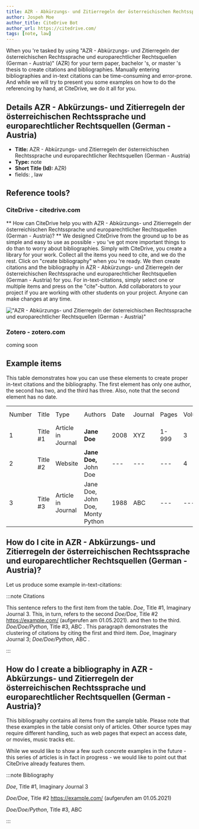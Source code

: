 ```yaml
---
title: AZR - Abkürzungs- und Zitierregeln der österreichischen Rechtssprache und europarechtlicher Rechtsquellen (German - Austria)
author: Jospeh Moe
author_title: CiteDrive Bot
author_url: https://citedrive.com/
tags: [note, law]
---
```


When you 're tasked by using "AZR - Abkürzungs- und Zitierregeln der österreichischen Rechtssprache und europarechtlicher Rechtsquellen (German - Austria)" (AZR) for your term paper, bachelor 's, or master 's thesis to create citations and bibliographies.
Manually entering bibliographies and in-text citations can be time-consuming and error-prone. And while we will try to present you some examples on how to do the referencing by hand, at CiteDrive, we do it all for you.

## Details  AZR - Abkürzungs- und Zitierregeln der österreichischen Rechtssprache und europarechtlicher Rechtsquellen (German - Austria)
* **Title:** AZR - Abkürzungs- und Zitierregeln der österreichischen Rechtssprache und europarechtlicher Rechtsquellen (German - Austria)
* **Type:** note
* **Short Title (Id):** AZR)
* fields: , law

## Reference tools?
### CiteDrive - citedrive.com
** How can CiteDrive help you with AZR - Abkürzungs- und Zitierregeln der österreichischen Rechtssprache und europarechtlicher Rechtsquellen (German - Austria)? **
We designed CiteDrive from the ground up to be as simple and easy to use as possible - you 've got more important things to do than to worry about bibliographies. Simply with CiteDrive, you create a library for your work. Collect all the items you need to cite, and we do the rest. Click on "create bibliography" when you 're ready. We then create citations and the bibliography in AZR - Abkürzungs- und Zitierregeln der österreichischen Rechtssprache und europarechtlicher Rechtsquellen (German - Austria) for you. For in-text-citations, simply select one or multiple items and press on the "cite"-button. Add collaborators to your project if you are working with other students on your project. Anyone can make changes at any time.


!["AZR - Abkürzungs- und Zitierregeln der österreichischen Rechtssprache und europarechtlicher Rechtsquellen (German - Austria)"](images/azr--abkurzungs-und-zitierregeln-der-osterreichischen-rechtssprache-und-europarechtlicher-rechtsquellen-german--austria.svg "Choose AZR - Abkürzungs- und Zitierregeln der österreichischen Rechtssprache und europarechtlicher Rechtsquellen (German - Austria) in the CiteDrive App")

### Zotero - zotero.com

coming soon

## Example items

This table demonstrates how you can use these elements to create proper in-text citations and the bibliography. The first element has only one author, the second has two, and the third has three. Also, note that the second element has no date.


<table>
  <tr>
   <td>Number
   </td>
   <td>Title
   </td>
   <td>Type
   </td>
   <td>Authors
   </td>
   <td>Date
   </td>
   <td>Journal
   </td>
   <td>Pages
   </td>
   <td>Volume
   </td>
   <td>Issue
   </td>
   <td>Access Date
   </td>
  </tr>
  <tr>
   <td>1
   </td>
   <td>Title #1
   </td>
   <td>Article in Journal
   </td>
   <td><strong>Jane Doe</strong>
   </td>
   <td>2008
   </td>
   <td>XYZ
   </td>
   <td>1-999
   </td>
   <td>3
   </td>
   <td>2
   </td>
   <td>--
   </td>
  </tr>
  <tr>
   <td>
2
   </td>
   <td>Title #2
   </td>
   <td>Website
   </td>
   <td><strong>Jane Doe, </strong>John Doe
   </td>
   <td>---
   </td>
   <td>---
   </td>
   <td>---
   </td>
   <td>4
   </td>
   <td>---
   </td>
   <td>2020-05-01
   </td>
  </tr>
  <tr>
   <td>3
   </td>
   <td>Title #3
   </td>
   <td>Article in Journal
   </td>
   <td>Jane Doe, John Doe, Monty Python
   </td>
   <td>1988
   </td>
   <td>ABC
   </td>
   <td>---
   </td>
   <td>---
   </td>
   <td>16
   </td>
   <td>---
   </td>
  </tr>
</table>



## How do I cite in  AZR - Abkürzungs- und Zitierregeln der österreichischen Rechtssprache und europarechtlicher Rechtsquellen (German - Austria)?

Let us produce some example in-text-citations:

:::note Citations


This sentence refers to the first item from the table. <i>Doe</i>, Title #1, Imaginary Journal 3. This, in turn, refers to the second <i>Doe/Doe</i>, Title #2 https://example.com/ (aufgerufen am 01.05.2021).
and then to the third.  <i>Doe/Doe/Python</i>, Title #3, ABC .
This paragraph demonstrates the clustering of citations by citing the first and third item. <i>Doe</i>, Imaginary Journal 3; <i>Doe/Doe/Python</i>, ABC .

:::

## How do I create a bibliography in AZR - Abkürzungs- und Zitierregeln der österreichischen Rechtssprache und europarechtlicher Rechtsquellen (German - Austria)?

This bibliography contains all items from the sample table. Please note that these examples in the table consist only of articles. Other source types may require different handling, such as web pages that expect an access date, or movies, music tracks etc.

While we would like to show a few such concrete examples in the future - this series of articles is in fact in progress - we would like to point out that CiteDrive already features them.

:::note Bibliography

<i>Doe</i>, Title #1, Imaginary Journal 3

<i>Doe/Doe</i>, Title #2 https://example.com/ (aufgerufen am 01.05.2021)

<i>Doe/Doe/Python</i>, Title #3, ABC 



:::


        